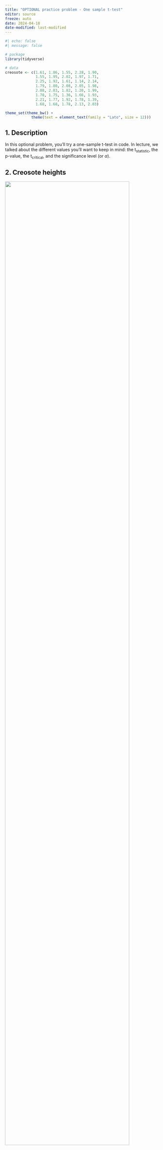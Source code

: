 ```yaml
---
title: "OPTIONAL practice problem - One sample t-test"
editor: source
freeze: auto
date: 2024-04-18
date-modified: last-modified
---
```


```r
#| echo: false
#| message: false

# package
library(tidyverse)

# data
creosote <- c(1.61, 1.86, 1.55, 2.28, 1.90, 
              1.55, 1.95, 2.02, 1.97, 1.71,
              2.25, 1.92, 1.61, 1.14, 2.14, 
              1.79, 1.80, 2.08, 2.05, 1.98, 
              2.08, 2.03, 1.82, 1.20, 1.99,
              1.78, 1.75, 1.36, 1.66, 1.93,
              2.21, 1.77, 1.92, 1.78, 1.39,
              1.68, 1.68, 1.78, 2.13, 2.03)

theme_set(theme_bw() +
            theme(text = element_text(family = "Lato", size = 12)))
```


## 1. Description

In this optional problem, you'll try a one-sample t-test in code. In lecture, we talked about the different values you'll want to keep in mind: the t~statistic~, the p-value, the t~critical~, and the significance level (or $\alpha$).

## 2. Creosote heights

![](/assignments/images/optional-problem-02/Picture1.png){fig-align="center" width="90%"}


You overhear a conversation where someone makes a claim that creosote (_Larrea tridentata_) shrubs are 3 m tall. 
On your next walk through the desert, you decide to measure some shrubs (n = 40). From these 40 shrubs, you calculate the following summary statistics:

$$
\begin{align}
\bar{y} &= 1.8 m \\
s &= 0.26 m
\end{align}
$$

**Using your sample, you ask: how does my sample compare to the claim that I heard?**  

For this problem, use a 95% confidence level with the corresponding significance level for a two tailed test.

## 3. Steps

0. Draw a t-distribution and label  
  a) the population mean,  
  b) the **t~critical~**, and  
  c) the significance level.  
1. Create a script or Quarto document to work in.  
2. Copy/paste the code in the Set up code chunk into your script. Run the code.  
3. Write your hypotheses in biological and statistical terms.  
4. Calculate the **t~statistic~** using the test statistic formula for a one sample t-test.    
5. Calculate the **t~critical~** using `qt()`.
6. Calculate the **p-value** for your test statistic using `pt()`.  
7. Draw the **t~statistic~** and **p-value** on your distribution from step 0. Take a moment to think: do you have evidence to suggest that creosote shrubs _are not_ 3 m tall?  
8. Use `t.test()` to verify that your calculations from steps 3-5 are correct.  
9. In one sentence, summarize your findings.  

### Set up code 

```r
#| eval: false

# read in the tidyverse
library(tidyverse)

# data
creosote <- c(1.61, 1.86, 1.55, 2.28, 1.90, 
              1.55, 1.95, 2.02, 1.97, 1.71,
              2.25, 1.92, 1.61, 1.14, 2.14, 
              1.79, 1.80, 2.08, 2.05, 1.98, 
              2.08, 2.03, 1.82, 1.20, 1.99,
              1.78, 1.75, 1.36, 1.66, 1.93,
              2.21, 1.77, 1.92, 1.78, 1.39,
              1.68, 1.68, 1.78, 2.13, 2.03)
```

## 3. Solution

### 0. draw a t-distribution and label

You should do this by hand, but this is just here for reference.

```r
# calculating t-critical (need this for the plot)
t_critical <- qt(p = 0.05/2, df = 40 - 1, lower.tail = FALSE)

# plotting the distribution
tdist_plot <- ggplot(data.frame(x = -5:5), aes(x)) +
  
  # first plotting the shaded areas under the curve (significance level)
  # this is the area to the right
  stat_function(geom = "area", 
                fun = dt, 
                args = list(df = 1), 
                xlim = c(t_critical, 30), 
                fill = "darkgrey") +
  # this is the area to the left
  stat_function(geom = "area", 
                fun = dt, 
                args = list(df = 1), 
                xlim = c(-30, -t_critical), 
                fill = "darkgrey") +
  
  # then, plotting the boundaries at the critical t value: 2.022
  # this is the line on the right
  annotate(geom = "linerange", 
           x = t_critical, 
           ymin = 0, 
           ymax = 0.065, 
           linewidth = 1, 
           lty = 2, 
           color = "#000000") +
  # this is the line on the left
  annotate(geom = "linerange", 
           x = -t_critical, 
           ymin = 0, 
           ymax = 0.065, 
           linewidth = 1, 
           lty = 2, 
           color = "#000000") +
  
  # lastly, plot the t-distribution
  stat_function(geom = "line", 
                n = 1000, 
                fun = dt, 
                args = list(df = 1), 
                linewidth = 1, 
                color = "#000000") +
  
  # controlling plot aesthetics
  scale_x_continuous(limits = c(-10, 10)) +
  scale_y_continuous(expand = c(0, 0), 
                     limits = c(0, 0.32)) +
  theme_void() +
  theme(panel.grid = element_blank(),
        plot.margin = unit(c(1, 0, 0, 0), "cm"))

tdist_plot
```

In this plot, the **dashed line** is the **t~critical~**, and the **shaded areas** are the **significance level**. They are split between the two tails because this is a two tailed test (not directional).

### 3. Write your hypotheses in biological and statistical terms.

#### Biological

Creosote shrubs are not 3 m tall.

#### Statistical

H~0~: Mean creosote shrub height is 3 m.  
H~A~: Mean creosote shrub height _is not_ 3 m.

### 4. Calculate the t-statistic.

```r
# claimed mean
mu <- 3

# number of observations
n <- length(creosote)

# sample mean
ybar <- mean(creosote)

# sample standard deviation
s <- sd(creosote)

# sample standard error
se <- s/sqrt(n)

# t-score
t <- (ybar-mu)/se

t
```

### 5. Calculate t~critical~

```r
t_critical <- qt(p = 0.05/2, df = n - 1, lower.tail = FALSE)

t_critical
```

### 6. Calculate the p-value

```r
2*pt(q = t, df = n - 1, lower = TRUE)
```

### 7. Draw the t~statistic~ and p-value

```r
#| message: false

tdist_plot +

  # this is the line on the right
  annotate(geom = "linerange", 
           x = t, 
           ymin = 0, 
           ymax = 0.3, 
           linewidth = 1, 
           color = "#239a89") +
  # this is the line on the left
  annotate(geom = "linerange", 
           x = -t, 
           ymin = 0, 
           ymax = 0.3, 
           linewidth = 1, 
           color = "#239a89") +
  scale_x_continuous(limits = c(-30, 30))
```

In this plot, the teal lines represent the t~statistic~. They are *way way way* past the t~critical~. I'm not plotting the p-value here, because I know for sure that the threshold has been met for me to think, "It's so unlikely that these creosote shrubs come from a population with a mean height of 3 m that I actually think they came from a population with a different mean height."

### 8. Use `t.test()`

```r
t.test(creosote, mu = 3)
```

### 9. Report your findings

We tested the hypothesis that creosote height was different from the claim of 3 m. We measured the height of 40 creosote shrubs and found a significant difference between our sample and the claim (two-tailed one sample t-test, t(39) = -27.8, p < 0.001, $\alpha$ = 0.05).

:::{.callout-note title="Reporting your findings"}
For most tests, the information in the parentheses would be:  

(test, distribution(degrees of freedom) = test statistic, p-value, $\alpha$).  

This changes slightly based on the test, but this is the general form.
:::




